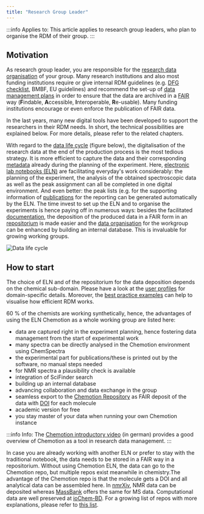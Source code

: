 ```yaml
---
title: "Research Group Leader"
---
```


:::info Applies to:
This article applies to research group leaders, who plan to organise the RDM of their group.
:::

## Motivation

As research group leader, you are responsible for the [research data organisation](/docs/problems/data_organisation) of your group. Many research institutions and also most funding institutions require or give internal RDM guidelines (e.g. [DFG checklist](https://www.dfg.de/download/pdf/foerderung/grundlagen_dfg_foerderung/forschungsdaten/forschungsdaten_checkliste_de.pdf), BMBF, EU guidelines) and recommend the set-up of [data management plans](/docs/problems/dmp) in order to ensure that the data are archived in a [FAIR](/docs/topics/fair) way (**F**indable, **A**ccessible, **I**nteroperable, **R**e-usable). Many funding institutions encourage or even enforce the publication of FAIR data.

In the last years, many new digital tools have been developed to support the researchers in their RDM needs. In short, the technical possibilities are explained below. For more details, please refer to the related chapters.

With regard to the [data life cycle](/docs/topics/data_life_cycle) (figure below), the digitalisation of the research data at the end of the production process is the most tedious strategy. It is more efficient to capture the data and their corresponding [metadata](/docs/topics/metadata) already during the planning of the experiment. Here, [electronic lab notebooks (ELN)](/docs/topics/eln) are facilitating everyday's work considerably: the planning of the experiment, the analysis of the obtained spectroscopic data as well as the peak assignment can all be completed in one digital environment. And even better: the peak lists (e.g. for the supporting information of [publications](docs/problems/data_publication) for the reporting can be generated automatically by the ELN. The time invest to set up the ELN and to organise the experiments is hence paying off in numerous ways: besides the facilitated [documentation](/docs/problems/data_documentation), the deposition of the produced data in a FAIR form in an [repositorium](/docs/topics/repositories) is made easier and the [data organisation](/docs/problems/data_organisation) for the workgroup can be enhanced by building an internal database. This is invaluable for growing working groups.

![Data life cycle](/img/intro/N4C_DataLifecycle.svg)

## How to start

The choice of ELN and of the repositorium for the data deposition depends on the chemical sub-domain. Please have a look at the [user profiles](/docs/domains/guide) for domain-specific details.
Moreover, the [best practice examples](/docs/topics/best_practice) can help to visualise how efficient RDM works.

60 % of the chemists are working synthetically, hence, the advantages of using the ELN Chemotion as a whole working group are listed here:

- data are captured right in the experiment planning, hence fostering data management from the start of experimental work
- many spectra can be directly analysed in the Chemotion environment using ChemSpectra
- the experimental part for publications/these is printed out by the software, no manual steps needed
- for NMR spectra a plausibility check is available
- integration of SciFinder search
- building up an internal database
- advancing collaboration and data exchange in the group
- seamless export to the [Chemotion Repository](https://www.chemotion-repository.net/welcome) as FAIR deposit of the data with [DOI](/docs/topics/pid) for each molecule
- academic version for free
- you stay master of your data when running your own Chemotion instance

:::info Info:
The [Chemotion introductory video](https://www.youtube.com/watch?v=tZHaP6DW-Dw) (in german) provides a good overview of Chemotion as a tool in research data management.
:::

In case you are already working with another ELN or prefer to stay with the traditional notebook, the data needs to be stored in a FAIR way in a repositorium. Without using Chemotion ELN, the data can go to the Chemotion repo, but multiple repos exist meanwhile in chemistry.The advantage of the Chemotion repo is that the molecule gets a DOI and all analytical data can be assembled here.
In [nmrXiv](https://docs.nmrxiv.org/), NMR data can be deposited whereas [MassBank](https://massbank.eu/MassBank/) offers the same for MS data. Computational data are well preserved at [ioChem-BD](https://www.iochem-bd.org/).
For a growing list of repos with more explanations, please refer to [this list](https://www.re3data.org/).





